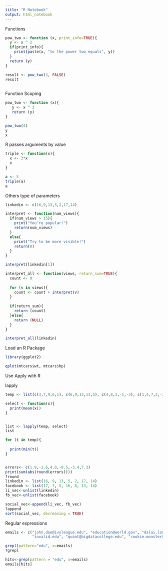 ---
title: "R Notebook"
output: html_notebook
---

Functions

```{r}
pow_two <- function (x, print_info=TRUE){
  y <- x ^ 2
  if(print_info){
    print(paste(x, "to the power two equals", y))
  }
  return (y)
}

result <- pow_two(3, FALSE)
result
  

```

Function Scoping

```{r}
pow_two <- function (x){
   y <- x ^ 2
   return (y)
}

pow_two(4)
y
x
```
R passes arguments by value

```{r}
triple <- function(x){
  x <- 3*x
  x
}

a <- 5
triple(a)
a


```

Others type of parameters

```{r}
linkedin <- c(16,9,13,5,2,17,14)

interpret <- function(num_views){
  if(num_views > 15){
    print("You're popular!")
    return(num_views)
  }
  else{
    print("Try to be more visible!")
    return(0)
  }
}

interpret(linkedin[1])

interpret_all <- function(views, return_sum=TRUE){
  count <- 0
  
  for (v in views){
    count <- count + interpret(v)
  }
  
  if(return_sum){
    return (count)
  }else{
    return (NULL)
  }
}

interpret_all(linkedin)

```

Load an R Package

```{r}

library(ggplot2)

qplot(mtcars$wt, mtcars$hp)

```


Use Apply with R

lapply

```{r}

temp <- list(c(3,7,9,6,1), c(6,9,12,13,5), c(4,8,3,-1,-3), c(1,4,7,2,-2), c(5,7,9,4,2), c(-3,5,8,9,4), c(3,6,9,4,1))

select <- function(x){
  print(mean(x))
}


list <- lapply(temp, select)
list

for (t in temp){
  
  print(min(t))
}



```


```{r}
errors<- c(1.9,-2.6,4.0,-9.5,-3.4,7.3)
print(sum(abs(round(errors))))
?round
linkedin <- list(16, 9, 13, 5, 2, 17, 14)
facebook <- list(17, 7, 5, 16, 8, 13, 14)
li_vec<-unlist(linkedin)
fb_vec<-unlist(facebook)

social_vec<-append(li_vec, fb_vec)
?append
sort(social_vec, decreasing = TRUE)
```



Regular expressions
```{r}
emails <- c("john.doe@ivyleague.edu", "education@world.gov", "dalai.lama@peace.org",
            "invalid.edu", "quant@bigdatacollege.edu", "cookie.monster@sesame.tv")

grepl(pattern="edu", x=emails)
?grepl

hits<-grep(pattern = "edu", x=emails)
emails[hits]
```

